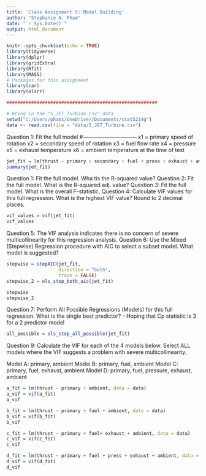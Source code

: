 ```yaml
---
title: 'Class Assignment 5: Model Building'
author: "Stephanie N. Pham"
date: "`r Sys.Date()`"
output: html_document
---
```


```r
knitr::opts_chunk$set(echo = TRUE)
library(tidyverse)
library(dplyr)
library(gridExtra)
library(Rfit)
library(MASS)
# Packages for this assignment
library(car)
library(olsrr)

#######################################################

# Bring in the "5_JET_Turbine.csv" data
setwd("C:/Users/phams/OneDrive//Documents/stat5214g")
data <- read.csv(file = "data/5_JET_Turbine.csv")
```

Question 1: Fit the full model
#------------------------------
x1 = primary speed of rotation
x2 = secondary speed of rotation
x3 = fuel flow rate
x4 = pressure
x5 = exhaust temperature
x6 = ambient temperature at the time of test
```r
jet_fit = lm(thrust ~ primary + secondary + fuel + press + exhaust + ambient, data = data)
summary(jet_fit)
```

Question 1: Fit the full model. Wha tis the R-squared value?
Question 2: Fit the full model. What is the R-squared adj. value? 
Question 3: Fit the full model. What is the overall F-statistic.
Question 4: Calculate VIF values for this full regression. What is the highest VIF value? Round to 2 decimal places.
```r
vif_values = vif(jet_fit)
vif_values
```

Question 5: The VIF analysis indicates there is no concern of severe multicollinearity for this regression analysis.
Question 6: Use the Mixed (Stepwise) Regression procedure with AIC to select a subset model. What model is suggested?
```r
stepwise = stepAIC(jet_fit, 
                   direction = "both", 
                   trace = FALSE)
stepwise_2 = ols_step_both_aic(jet_fit)

stepwise
stepwise_2
```

Question 7: Perform All Possible Regressions (Models) for this full regression. What is the single best predictor?
- Hoping that Cp statistic is 3 for a 2 predictor model
```r
all_possible = ols_step_all_possible(jet_fit)

```

Question 9: Calculate the VIF for each of the 4 models below. Select ALL models where the VIF suggests a problem with severe multicollinearity.

Model A: primary, ambient
Model B: primary, fuel, ambient
Model C: primary, fuel, exhaust, ambient
Model D: primary, fuel, pressure, exhaust, ambient
```r

a_fit = lm(thrust ~ primary + ambient, data = data)
a_vif = vif(a_fit)
a_vif

b_fit = lm(thrust ~ primary + fuel + ambient, data = data)
b_vif = vif(b_fit)
b_vif

c_fit = lm(thrust ~ primary + fuel+ exhaust + ambient, data = data)
c_vif = vif(c_fit)
c_vif

d_fit = lm(thrust ~ primary + fuel + press + exhaust + ambient, data = data)
d_vif = vif(d_fit)
d_vif

```